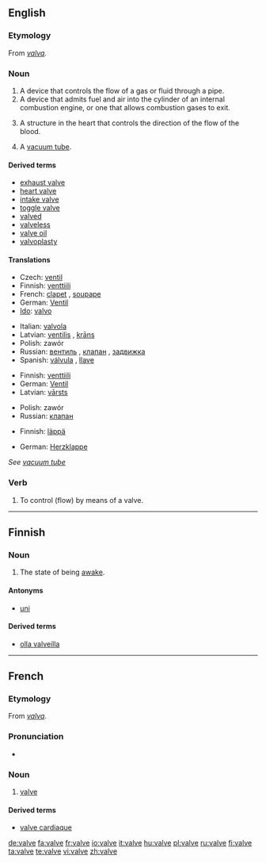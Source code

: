 ==English==

===Etymology===
From {{L.}} ''[[valva]]''.

===Noun===
{{wikipedia}}
{{en-noun}}

# A device that controls the flow of a gas or fluid through a pipe.
# A device that admits fuel and air into the cylinder of an internal combustion engine, or one that allows combustion gases to exit.
# {{context|anatomy}} A structure in the heart that controls the direction of the flow of the blood.
# {{UK}} A [[vacuum tube]].

====Derived terms====
* [[exhaust valve]]
* [[heart valve]]
* [[intake valve]]
* [[toggle valve]]
* [[valved]]
* [[valveless]]
* [[valve oil]]
* [[valvoplasty]]

====Translations====
{{trans-top|device that controls flow of gas or fluid}}
* Czech: [[ventil]] {{m}}
* Finnish: [[venttiili]]
* French: [[clapet]] {{m}}, [[soupape]] {{f}}
* German: [[Ventil]] {{n}}
* [[Ido]]: [[valvo]]
{{trans-mid}}
* Italian: [[valvola]] {{f}}
* Latvian: [[ventilis]] {{m}}, [[krāns]] {{m}}
* Polish: zawór {{m}}
* Russian: [[вентиль]] {{m}}, [[клапан]] {{m}}, [[задвижка]] {{m}}
* Spanish: [[válvula]] {{f}}, [[llave]] {{m}}
{{trans-bottom}}

{{trans-top|device in an internal combustion engine}}
* Finnish: [[venttiili]]
* German: [[Ventil]] {{n}}
* Latvian: [[vārsts]] {{m}}
{{trans-mid}}
* Polish: zawór {{m}}
* Russian: [[клапан]] {{m}}
{{trans-bottom}}

{{trans-top|in anatomy}}
* Finnish: [[läppä]]
{{trans-mid}}
* German: [[Herzklappe]] {{f}}
{{trans-bottom}}

{{trans-top|vacuum tube}}
''See [[vacuum tube]]''
{{trans-bottom}}

===Verb===
{{en-verb|valv|ing}}

# {{transitive|jargon}} To control (flow) by means of a valve.

<!--These translations are to be moved into the pages for the related terms listed above.
'''Intake valve'''
* Spanish: válvula de admisión
'''Toggle valve'''
* Spanish: válvula purgadora
-->

----

==Finnish==

===Noun===
{{fi-noun}}

# The state of being [[awake]].

====Antonyms====
* [[uni]]

====Derived terms====
* [[olla valveilla]]

----

==French==

===Etymology===
From {{L.}} ''[[valva]]''.

===Pronunciation===
* {{audio|Fr-valve.ogg|audio}}

===Noun===
{{fr-noun|f}}

# [[#Noun|valve]]

====Derived terms====
* [[valve cardiaque]]

[[de:valve]]
[[fa:valve]]
[[fr:valve]]
[[io:valve]]
[[it:valve]]
[[hu:valve]]
[[pl:valve]]
[[ru:valve]]
[[fi:valve]]
[[ta:valve]]
[[te:valve]]
[[vi:valve]]
[[zh:valve]]